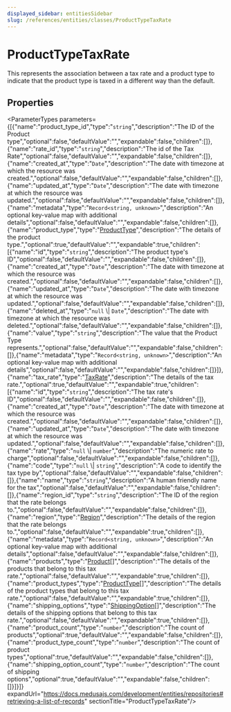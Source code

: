 ```yaml
---
displayed_sidebar: entitiesSidebar
slug: /references/entities/classes/ProductTypeTaxRate
---
```



# ProductTypeTaxRate

This represents the association between a tax rate and a product type to indicate that the product type is taxed in a different way than the default.

## Properties

<ParameterTypes parameters={[{"name":"product_type_id","type":"`string`","description":"The ID of the Product type","optional":false,"defaultValue":"","expandable":false,"children":[]},{"name":"rate_id","type":"`string`","description":"The id of the Tax Rate","optional":false,"defaultValue":"","expandable":false,"children":[]},{"name":"created_at","type":"`Date`","description":"The date with timezone at which the resource was created.","optional":false,"defaultValue":"","expandable":false,"children":[]},{"name":"updated_at","type":"`Date`","description":"The date with timezone at which the resource was updated.","optional":false,"defaultValue":"","expandable":false,"children":[]},{"name":"metadata","type":"`Record<string, unknown>`","description":"An optional key-value map with additional details","optional":false,"defaultValue":"","expandable":false,"children":[]},{"name":"product_type","type":"[ProductType](entities.ProductType.mdx)","description":"The details of the product type.","optional":true,"defaultValue":"","expandable":true,"children":[{"name":"id","type":"`string`","description":"The product type's ID","optional":false,"defaultValue":"","expandable":false,"children":[]},{"name":"created_at","type":"`Date`","description":"The date with timezone at which the resource was created.","optional":false,"defaultValue":"","expandable":false,"children":[]},{"name":"updated_at","type":"`Date`","description":"The date with timezone at which the resource was updated.","optional":false,"defaultValue":"","expandable":false,"children":[]},{"name":"deleted_at","type":"`null` \\| `Date`","description":"The date with timezone at which the resource was deleted.","optional":false,"defaultValue":"","expandable":false,"children":[]},{"name":"value","type":"`string`","description":"The value that the Product Type represents.","optional":false,"defaultValue":"","expandable":false,"children":[]},{"name":"metadata","type":"`Record<string, unknown>`","description":"An optional key-value map with additional details","optional":false,"defaultValue":"","expandable":false,"children":[]}]},{"name":"tax_rate","type":"[TaxRate](entities.TaxRate.mdx)","description":"The details of the tax rate.","optional":true,"defaultValue":"","expandable":true,"children":[{"name":"id","type":"`string`","description":"The tax rate's ID","optional":false,"defaultValue":"","expandable":false,"children":[]},{"name":"created_at","type":"`Date`","description":"The date with timezone at which the resource was created.","optional":false,"defaultValue":"","expandable":false,"children":[]},{"name":"updated_at","type":"`Date`","description":"The date with timezone at which the resource was updated.","optional":false,"defaultValue":"","expandable":false,"children":[]},{"name":"rate","type":"`null` \\| `number`","description":"The numeric rate to charge","optional":false,"defaultValue":"","expandable":false,"children":[]},{"name":"code","type":"`null` \\| `string`","description":"A code to identify the tax type by","optional":false,"defaultValue":"","expandable":false,"children":[]},{"name":"name","type":"`string`","description":"A human friendly name for the tax","optional":false,"defaultValue":"","expandable":false,"children":[]},{"name":"region_id","type":"`string`","description":"The ID of the region that the rate belongs to.","optional":false,"defaultValue":"","expandable":false,"children":[]},{"name":"region","type":"[Region](entities.Region.mdx)","description":"The details of the region that the rate belongs to.","optional":false,"defaultValue":"","expandable":true,"children":[]},{"name":"metadata","type":"`Record<string, unknown>`","description":"An optional key-value map with additional details","optional":false,"defaultValue":"","expandable":false,"children":[]},{"name":"products","type":"[Product](entities.Product.mdx)[]","description":"The details of the products that belong to this tax rate.","optional":false,"defaultValue":"","expandable":true,"children":[]},{"name":"product_types","type":"[ProductType](entities.ProductType.mdx)[]","description":"The details of the product types that belong to this tax rate.","optional":false,"defaultValue":"","expandable":true,"children":[]},{"name":"shipping_options","type":"[ShippingOption](entities.ShippingOption.mdx)[]","description":"The details of the shipping options that belong to this tax rate.","optional":false,"defaultValue":"","expandable":true,"children":[]},{"name":"product_count","type":"`number`","description":"The count of products","optional":true,"defaultValue":"","expandable":false,"children":[]},{"name":"product_type_count","type":"`number`","description":"The count of product types","optional":true,"defaultValue":"","expandable":false,"children":[]},{"name":"shipping_option_count","type":"`number`","description":"The count of shipping options","optional":true,"defaultValue":"","expandable":false,"children":[]}]}]} expandUrl="https://docs.medusajs.com/development/entities/repositories#retrieving-a-list-of-records" sectionTitle="ProductTypeTaxRate"/>
